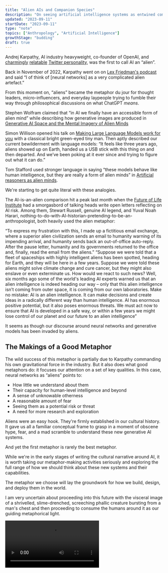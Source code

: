 ```yaml
---
title: "Alien AIs and Companion Species"
description: "On seeing artificial intelligence systems as entwined companion species rather than otherwordly aliens"
updated: "2023-09-11"
startDate: "2023-09-11"
type: "note"
topics: ["Anthropology", "Artificial Intelligence"]
growthStage: "budding"
draft: true
---
```



<IntroParagraph>Andrej Karpathy, AI industry heavyweight, co-founder of OpenAI, and [charmingly](https://x.com/karpathy/status/1599152286672248832?s=20) [relatable](https://x.com/karpathy/status/1504975036037406722?s=20) [Twitter personality](https://x.com/karpathy/status/1576057698092580864?s=20), was the first to call AI an “alien”.</IntroParagraph>

Back in November of 2022, Karpathy went on on [Lex Friedman's podcast](https://youtu.be/cdiD-9MMpb0?si=wm7V0IZuaOltv0vn&t=395) and said “I of think of [neural networks] as a very complicated alien artefact.”

<BasicImage
	src="/images/posts/squish-structure/sms2.34.jpeg"
	width="1000"
	margin="0"
/>

From this moment on, “aliens” became the metaphor du jour for thought leaders, micro-influencers, and everyday laypeople trying to fumble their way through philosophical discussions on what ChatGPT _means_.

Stephen Wolfram claimed that “in AI we finally have an accessible form of alien mind” while describing how generative images are produced in [Generative AI Space and the Mental Imagery of Alien Minds](https://writings.stephenwolfram.com/2023/07/generative-ai-space-and-the-mental-imagery-of-alien-minds/)

Simon Willison opened his talk on [Making Large Language Models work for you](https://simonwillison.net/2023/Aug/27/wordcamp-llms/) with a classical bright green-eyed tiny man. Then aptly described our current bewilderment with language models: “It feels like three years ago, aliens showed up on Earth, handed us a USB stick with this thing on and then departed. And we’ve been poking at it ever since and trying to figure out what it can do.”

<BasicImage
	framed
	src="/images/posts/squish-structure/sms2.36.jpeg"
	width="1000"
	margin="1rem auto 3rem"
/>

Tom Stafford used stronger language in saying “these models behave like human intelligence, but they are really a form of alien minds” in [Artificial reasoners as alien minds](https://tomstafford.substack.com/p/artificial-reasoners-as-alien-minds).

We're starting to get quite literal with these analogies.

The AI-is-an-alien comparison hit a peak last month when the [Future of Life Institute](https://futureoflife.org/ai/six-month-letter-expires/) had a smorgasbord of talking heads write open letters reflecting on AI risk. Among them, Stewart Russell, genuine AI legend, and Yuval Noah Harari, nothing-to-do-with-AI-historian-pretending-to-be-an-anthropologist, both heavily used the alien metaphor:

<BlockquoteCitation author="Stewart Russell">
	“To express my frustration with this, I made up a fictitious email exchange,
	where a superior alien civilization sends an email to humanity warning of its
	impending arrival, and humanity sends back an out-of-office auto-reply. After
	the pause letter, humanity and its governments returned to the office and,
	finally, read the email from the aliens.”
</BlockquoteCitation>

<BlockquoteCitation author="Yuval Noah Harari">
	“Suppose we were told that a fleet of spaceships with highly intelligent
	aliens has been spotted, heading for Earth, and they will be here in a few
	years. Suppose we were told these aliens might solve climate change and cure
	cancer, but they might also enslave or even exterminate us. How would we react
	to such news? Well, six months ago some of the world's leading AI experts
	warned us that an alien intelligence is indeed heading our way – only that
	this alien intelligence isn’t coming from outer space, it is coming from our
	own laboratories. Make no mistake: AI is an alien intelligence. It can make
	decisions and create ideas in a radically different way than human
	intelligence. AI has enormous positive potential, but it also poses enormous
	threats. We must act now to ensure that AI is developed in a safe way, or
	within a few years we might lose control of our planet and our future to an
	alien intelligence”
</BlockquoteCitation>

It seems as though our discourse around neural networks and generative models has been invaded by aliens.

## The Makings of a Good Metaphor

The wild success of this metaphor is partially due to Karpathy commanding his own gravitational force in the industry. But it also does what good metaphors do: it focuses our attention on a set of key qualities. In this case, neural networks as “aliens” points to:

- How little we understand about them
- Their capacity for human-level intelligence and beyond
- A sense of unknowable otherness
- A reasonable amount of fear
- Seeing them as a potential risk or threat
- A need for more research and exploration

Aliens were an easy hook. They're firmly established in our cultural history. It gave us all a familiar conceptual frame to grasp in a moment of obscene hype, fear, and a mad scramble to understand these new generative AI systems.

And yet the first metaphor is rarely the best metaphor.

While we're in the early stages of writing the cultural narrative around AI, it is worth taking our metaphor-making activities seriously and exploring the full range of how we should think about these new systems and their capabilities.

The metaphor we choose will lay the groundwork for how we build, design, and deploy them in the world.

I am very uncertain about proceeding into this future with the visceral image of a shrivelled, slime-drenched, screeching phallic creature bursting from a man's chest and then proceeding to consume the humans around it as our guiding metaphorical light.

<Video src="https://www.youtube.com/embed/BdTYJOrb3aQ?si=LcTVyDY8AzaPITfX&amp;start=40" />

<Spacer size="small" />

But if not aliens, then what? What metaphors better capture the qualities of neural networks and the generative AI systems they produce?

## The Repercussions of E.T.

What's wrong with the alien metaphor

## Cyborgism and Similarity

What if we consider them cyborg extensions of ourselves?

Andy Clark

We have always been cyborgs

## Animals and Companion Species

Haraway's theory of Companion Species

Kate Darling's robots as animals argument

Companion species as the right balance of threat/safe and self/other

## Agency and Animism

Drawing on animism as a design metaphor

AIs as rocks, plants, and animals

BASSAP

## Metaphorical Gravity

The metaphors we design with become embedded into our infrastructure.

The desktop metaphor trapped us all in a white-collar knowledge work office forever. We are doomed to relate to compuaters as digital stacks of papers, covered in sticky notes, with tiny images papercliped to them, populated by pedantic editors pointing out every last grammatical error.
